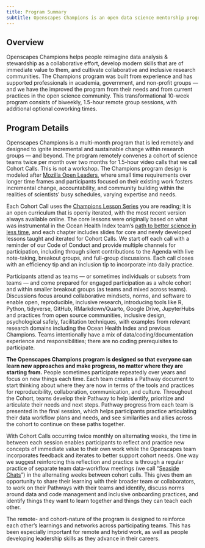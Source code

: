 ```yaml
---
title: Program Summary
subtitle: Openscapes Champions is an open data science mentorship program for science teams
---
```


## Overview

Openscapes Champions helps people reimagine data analysis & stewardship as a collaborative effort, develop modern skills that are of immediate value to them, and cultivate collaborative and inclusive research communities. The Champions program was built from experience and has supported professionals in academia, government, and non-profit groups — and we have the improved the program from their needs and from current practices in the open science community. This transformational 10-week program consists of biweekly, 1.5-hour remote group sessions, with additional optional coworking times.

## Program Details

<!---
*For Openscapes at a glance, check out our [**overview slides**]  (https://docs.google.com/presentation/d/1lUEak4B2YFpkG_zaW0Ge_gpBWOyPo1Vd-AGTuO5mh7Y/edit#slide=id.gb1d0505bec_0_0). TODO UPDATE,video.*
--->

Openscapes Champions is a multi-month program that is led remotely and designed to ignite incremental and sustainable change within research groups --- and beyond. The program remotely convenes a cohort of science teams twice per month over two months for 1.5-hour video calls that we call Cohort Calls. This is not a workshop. The Champions program design is modeled after [Mozilla Open Leaders](https://foundation.mozilla.org/en/initiatives/mozilla-open-leaders/fork-open-leaders/), where small time requirements over longer time frames and participants focused on their existing work fosters incremental change, accountability, and community building within the realities of scientists' busy schedules, varying expertise and needs.

Each Cohort Call uses the [Champions Lesson Series](https://openscapes.github.io/series) you are reading; it is an open curriculum that is openly iterated, with the most recent version always available online. The core lessons were originally based on what was instrumental in the Ocean Health Index team's [path to better science in less time](https://www.nature.com/articles/s41559-017-0160), and each chapter includes slides for core and newly developed lessons taught and iterated for Cohort Calls. We start off each call with a reminder of our Code of Conduct and provide multiple channels for participation, including through silent contributions to the Agenda with live note-taking, breakout groups, and full-group discussions. Each call closes with an efficiency tip and an inclusion tip to incorporate into daily practice.

Participants attend as teams — or sometimes individuals or subsets from teams — and come prepared for engaged participation as a whole cohort and within smaller breakout groups (as teams and mixed across teams). Discussions focus around collaborative mindsets, norms, and software to enable open, reproducible, inclusive research, introducing tools like R, Python, tidyverse, GitHub, RMarkdown/Quarto, Google Drive, JupyterHubs and practices from open source communities, inclusive design, psychological safely, facilitation techniques, with examples from relevant research domains including the Ocean Health Index and previous Champions. Teams intentionally have a mix of data/coding/documentation experience and responsibilities; there are no coding prerequisites to participate.

**The Openscapes Champions program is designed so that everyone can learn new approaches and make progress, no matter where they are starting from.** People sometimes participate repeatedly over years and focus on new things each time. Each team creates a Pathway document to start thinking about where they are now in terms of the tools and practices for reproducibility, collaboration, communication, and culture. Throughout the Cohort, teams develop their Pathway to help identify, prioritize and articulate their needs and next steps. Pathway progress from each team is presented in the final session, which helps participants practice articulating their data workflow plans and needs, and see similarities and allies across the cohort to continue on these paths together.

With Cohort Calls occurring twice monthly on alternating weeks, the time in between each session enables participants to reflect and practice new concepts of immediate value to their own work while the Openscapes team incorporates feedback and iterates to better support cohort needs. One way we suggest reinforcing this reflection and practice is through a regular practice of separate team data-workflow meetings (we call "[Seaside Chats](blog/2019-03-10-seaside-chats/index.qmd)") in the alternating weeks between cohort calls. This gives them an opportunity to share their learning with their broader team or collaborators, to work on their Pathways with their teams and identify, discuss norms around data and code management and inclusive onboarding practices, and identify things they want to learn together and things they can teach each other.

The remote- and cohort-nature of the program is designed to reinforce each other's learnings and networks across participating teams. This has been especially important for remote and hybrid work, as well as people developing leadership skills as they advance in their careers.

<br>

<!--- TODO add quotes

>*"This program has honestly completely re-made how I think about my science. Openscapes is a supportive training course for moving your research group toward open science, that meets you where you are."* **--- Dr. Chelsea Wood, University of Washington**

>*"Openscapes has created a new way of thinking about merging empathy and science. That's an invaluable gift to me."* **--- Dr. Halley Froehlich, University of California Santa Barbara**


>*"My group needs to collaborate better and \[Openscapes\] provided good exposure to tools and mindsets that facilitate open science."* **--- Lead at NOAA Northeast Fisheries Science Center (NEFSC)**

--->
